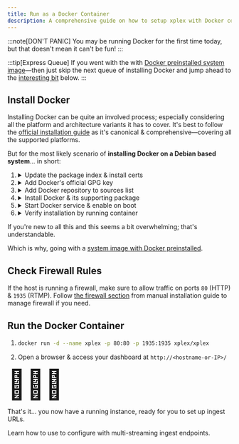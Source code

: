 ```yaml
---
title: Run as a Docker Container
description: A comprehensive guide on how to setup xplex with Docker containers.
---
```


:::note[DON'T PANIC]
You may be running Docker for the first time today, but that doesn't mean it can't be fun!
:::

:::tip[Express Queue]
If you went with the <Badge text="1-click setup option" variant="caution" /> with [Docker preinstalled system image](/setup/host#option-1-set-up-a-new-cloud-host)&mdash;then just skip the next queue of installing Docker and jump ahead to the [interesting bit](/setup/docker#run-the-docker-container) below.
:::

## Install Docker

Installing Docker can be quite an involved process; especially considering all the platform and architecture variants it has to cover. It's best to follow the [official installation guide](https://docs.docker.com/engine/install/) as it's canonical & comprehensive&mdash;covering all the supported platforms.

But for the most likely scenario of **installing Docker on a Debian based system**... in short:

<Steps>

1. <details>
   <summary>Update the package index & install certs</summary>
   ```bash
   sudo apt update
   sudo apt install ca-certificates curl
   ```
   </details>
2. <details>
   <summary>Add Docker's official GPG key</summary>
   ```bash
   sudo install -m 0755 -d /etc/apt/keyrings
   sudo curl -fsSL https://download.docker.com/linux/debian/gpg -o /etc/apt/keyrings/docker.asc
   sudo chmod a+r /etc/apt/keyrings/docker.asc
   ```
   </details>
3. <details>
   <summary>Add Docker repository to sources list</summary>
   ```bash
   echo "deb [arch=$(dpkg --print-architecture) signed-by=/etc/apt/keyrings/docker.asc] https://download.docker.com/linux/debian $(. /etc/os-release && echo "$VERSION_CODENAME") stable" | sudo tee /etc/apt/sources.list.d/docker.list > /dev/null
   sudo apt update
   ```
   </details>
4. <details>
   <summary>Install Docker & its supporting package</summary>
   ```bash
   sudo apt install docker-ce docker-ce-cli containerd.io docker-buildx-plugin docker-compose-plugin
   ```
   </details>
5. <details>
   <summary>Start Docker service & enable on boot</summary>
   ```bash
   sudo systemctl start docker
   sudo systemctl enable docker
   ```
   </details>
6. <details>
   <summary>Verify installation by running container</summary>
   ```bash
   docker --version
   sudo docker run hello-world
   ```
   </details>

</Steps>

If you're new to all this and this seems a bit overwhelming; that's understandable.

Which is why, <Badge text="we recommend" variant="caution" /> going with a [system image with Docker preinstalled](/setup/host#option-1-set-up-a-new-cloud-host).


## Check Firewall Rules

If the host is running a firewall, make sure to allow traffic on ports `80` (HTTP) & `1935` (RTMP). Follow [the firewall section](/setup/native#manage-firewall-rules) from manual installation guide to manage firewall if you need.


## Run the Docker Container

<Steps>

1. ```bash title="Run the xplex container"
   docker run -d --name xplex -p 80:80 -p 1935:1935 xplex/xplex
   ```

2. Open a browser & access your <Xplex isHQ /> dashboard at `http://<hostname-or-IP>/`

</Steps>

<span style="font-size: 4rem;">🎉🎉🎉</span>

That's it... you now have a running <Xplex /> instance, ready for you to set up ingest URLs.

<Card title="<a href='/usage'>Jump to the usage section</a>" icon="random">
  Learn how to use <Xplex isHQ /> to configure <Xplex /> with multi-streaming ingest endpoints.
</Card>
